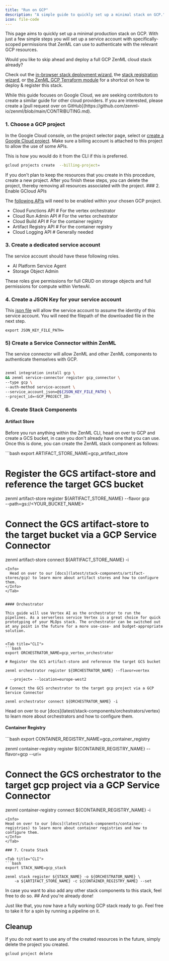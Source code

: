```yaml
---
title: "Run on GCP"
description: "A simple guide to quickly set up a minimal stack on GCP."
icon: file-code
---
```


This page aims to quickly set up a minimal production stack on GCP. With just a few simple steps you will set up a service account with specifically-scoped permissions that ZenML can use to authenticate with the relevant GCP resources.

<Info>
Would you like to skip ahead and deploy a full GCP ZenML cloud stack already?

Check out the [in-browser stack deployment wizard](latest/stack-components/stack-deployment/deploy-a-cloud-stack), the [stack registration wizard](latest/stack-components/stack-deployment/register-a-cloud-stack), or [the ZenML GCP Terraform module](latest/stack-components/stack-deployment/deploy-a-cloud-stack-with-terraform) for a shortcut on how to deploy & register this stack.
</Info>

<Note>
  While this guide focuses on Google Cloud, we are seeking contributors to create a similar guide for other cloud providers. If you are interested, please create a [pull request over on GitHub](https://github.com/zenml-io/zenml/blob/main/CONTRIBUTING.md).
</Note>

### 1. Choose a GCP project

In the Google Cloud console, on the project selector page, select or [create a Google Cloud project](https://cloud.google.com/resource-manager/docs/creating-managing-projects). Make sure a billing account is attached to this project to allow the use of some APIs.

This is how you would do it from the CLI if this is preferred.

```bash
gcloud projects create  --billing-project=
```

<Info>
  If you don't plan to keep the resources that you create in this procedure, create a new project. After you finish these steps, you can delete the project, thereby removing all resources associated with the project.

</Info>
### 2. Enable GCloud APIs

The [following APIs](https://console.cloud.google.com/flows/enableapi?apiid=cloudfunctions,cloudbuild.googleapis.com,artifactregistry.googleapis.com,run.googleapis.com,logging.googleapis.com\&redirect=https://cloud.google.com/functions/docs/create-deploy-gcloud&\%5Fga=2.103703808.1862683951.1694002459-205697788.1651483076&\%5Fgac=1.161946062.1694011263.Cj0KCQjwxuCnBhDLARIsAB-cq1ouJZlVKAVPMsXnYrgQVF2t1Q2hUjgiHVpHXi2N0NlJvG3j3y-PPh8aAoSIEALw\%5FwcB) will need to be enabled within your chosen GCP project.

* Cloud Functions API # For the vertex orchestrator
* Cloud Run Admin API # For the vertex orchestrator
* Cloud Build API # For the container registry
* Artifact Registry API # For the container registry
* Cloud Logging API # Generally needed

### 3. Create a dedicated service account

The service account should have these following roles.

* AI Platform Service Agent
* Storage Object Admin

These roles give permissions for full CRUD on storage objects and full permissions for compute within VertexAI.

### 4. Create a JSON Key for your service account

This [json file](https://cloud.google.com/iam/docs/keys-create-delete) will allow the service account to assume the identity of this service account. You will need the filepath of the downloaded file in the next step.

```
export JSON_KEY_FILE_PATH=
```

### 5) Create a Service Connector within ZenML

The service connector will allow ZenML and other ZenML components to authenticate themselves with GCP.

```bash CLI

zenml integration install gcp \
&& zenml service-connector register gcp_connector \
--type gcp \
--auth-method service-account \
--service_account_json=@${JSON_KEY_FILE_PATH} \
--project_id=<GCP_PROJECT_ID>
```


### 6. Create Stack Components

#### Artifact Store

Before you run anything within the ZenML CLI, head on over to GCP and create a GCS bucket, in case you don't already have one that you can use. Once this is done, you can create the ZenML stack component as follows:

<Tab title="CLI">
```bash
export ARTIFACT_STORE_NAME=gcp_artifact_store

# Register the GCS artifact-store and reference the target GCS bucket
zenml artifact-store register ${ARTIFACT_STORE_NAME} --flavor gcp \
    --path=gs://<YOUR_BUCKET_NAME>

# Connect the GCS artifact-store to the target bucket via a GCP Service Connector
zenml artifact-store connect ${ARTIFACT_STORE_NAME} -i
```
<Info>
  Head on over to our [docs](latest/stack-components/artifact-stores/gcp) to learn more about artifact stores and how to configure them.
</Info>
</Tab>


#### Orchestrator

This guide will use Vertex AI as the orchestrator to run the pipelines. As a serverless service Vertex is a great choice for quick prototyping of your MLOps stack. The orchestrator can be switched out at any point in the future for a more use-case- and budget-appropriate solution.


<Tab title="CLI">
```bash
export ORCHESTRATOR_NAME=gcp_vertex_orchestrator

# Register the GCS artifact-store and reference the target GCS bucket

zenml orchestrator register ${ORCHESTRATOR_NAME} --flavor=vertex

  --project= --location=europe-west2

# Connect the GCS orchestrator to the target gcp project via a GCP Service Connector

zenml orchestrator connect ${ORCHESTRATOR_NAME} -i
```
<Info>
 Head on over to our [docs](latest/stack-components/orchestrators/vertex) to learn more about orchestrators and how to configure them.
</Info>
</Tab>

#### Container Registry
<Tab title="CLI">
```bash
export CONTAINER_REGISTRY_NAME=gcp_container_registry

zenml container-registry register ${CONTAINER_REGISTRY_NAME} --flavor=gcp --uri=<GCR-URI>

# Connect the GCS orchestrator to the target gcp project via a GCP Service Connector
zenml container-registry connect ${CONTAINER_REGISTRY_NAME} -i
```
<Info>
Head on over to our [docs](latest/stack-components/container-registries) to learn more about container registries and how to configure them.
</Info>
</Tab>

### 7. Create Stack

<Tab title="CLI">
```bash
export STACK_NAME=gcp_stack

zenml stack register ${STACK_NAME} -o ${ORCHESTRATOR_NAME} \
    -a ${ARTIFACT_STORE_NAME} -c ${CONTAINER_REGISTRY_NAME} --set
```
<Info>
In case you want to also add any other stack components to this stack, feel free to do so.
</Info>
</Tab>
## And you're already done!

Just like that, you now have a fully working GCP stack ready to go. Feel free to take it for a spin by running a pipeline on it.

## Cleanup

If you do not want to use any of the created resources in the future, simply delete the project you created.

```bash
gcloud project delete
```

